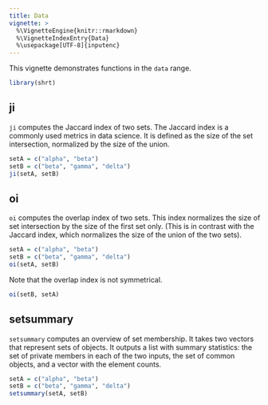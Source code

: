 ```yaml
---
title: Data
vignette: >
  %\VignetteEngine{knitr::rmarkdown}
  %\VignetteIndexEntry{Data}
  %\usepackage[UTF-8]{inputenc}
---
```



This vignette demonstrates functions in the `data` range.

```r
library(shrt)
```


## ji

`ji` computes the Jaccard index of two sets. The Jaccard index is a commonly
used metrics in data science. It is defined as the size of the set
intersection, normalized by the size of the union.

```r
setA = c("alpha", "beta")
setB = c("beta", "gamma", "delta")
ji(setA, setB)
```


## oi

`oi` computes the overlap index of two sets. This index normalizes the size
of set intersection by the size of the first set only. (This is in contrast
with the Jaccard index, which normalizes the size of the union of the two
sets).

```r
setA = c("alpha", "beta")
setB = c("beta", "gamma", "delta")
oi(setA, setB)
```

Note that the overlap index is not symmetrical.

```r
oi(setB, setA)
```



## setsummary

`setsummary` computes an overview of set membership. It takes two vectors
that represent sets of objects. It outputs a list with summary statistics:
the set of private members in each of the two inputs, the set of common
objects, and a vector with the element counts. 

```r
setA = c("alpha", "beta")
setB = c("beta", "gamma", "delta")
setsummary(setA, setB)
```


